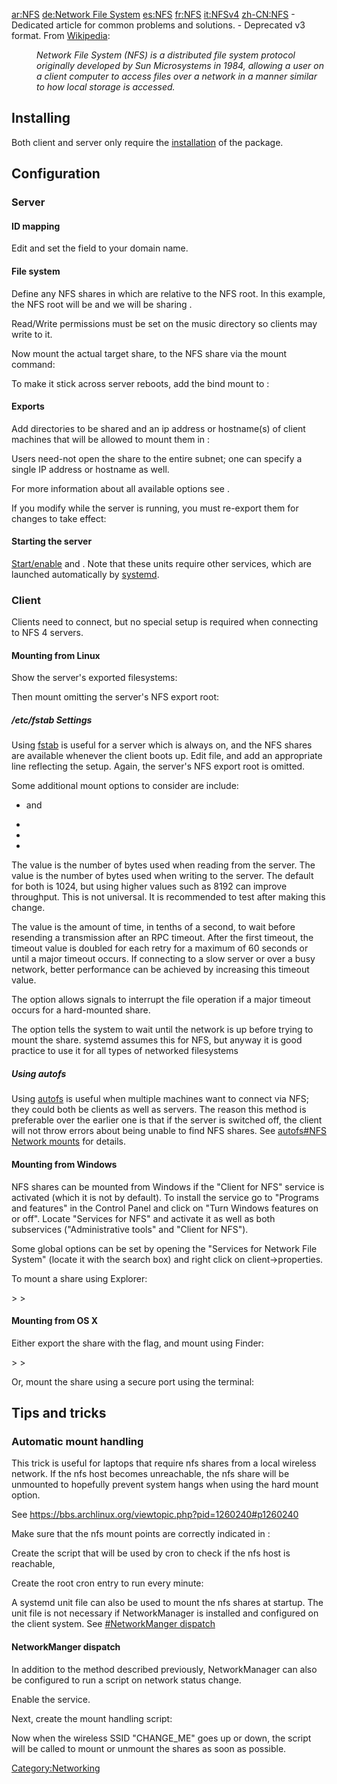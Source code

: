 [[Category:Networking]]
[[ar:NFS]]
[[de:Network File System]]
[[es:NFS]]
[[fr:NFS]]
[[it:NFSv4]]
[[zh-CN:NFS]]
{{Article summary start}}
{{Article summary text|Article covers configuration of NFSv4 which is an open standard network file sharing protocol.}}
{{Article summary heading|Related}}
{{Article summary wiki|NFS Troubleshooting}} - Dedicated article for common problems and solutions.
{{Article summary wiki|NFSv3}} - Deprecated v3 format.
{{Article summary end}}
From [[Wikipedia: Network File System|Wikipedia]]: 
:''Network File System (NFS) is a distributed file system protocol originally developed by Sun Microsystems in 1984, allowing a user on a client computer to access files over a network in a manner similar to how local storage is accessed.''

==Installing==
Both client and server only require the [[Pacman|installation]] of the {{Pkg|nfs-utils}} package.

{{Note|It is HIGHLY recommended to use a time sync daemon on ALL nodes of your network to keep client/server clocks in sync.  Without accurate clocks on all nodes, NFS can introduce unwanted delays! The [[NTP]] system is recommended to sync both the server and the clients to the highly accurate NTP servers available on the Internet.}}

==Configuration==

===Server===
==== ID mapping ====
Edit {{ic|/etc/idmapd.conf}} and set the {{ic|Domain}} field to your domain name.

{{hc|/etc/idmapd.conf|<nowiki>
[General]
 
Verbosity = 1
Pipefs-Directory = /var/lib/nfs/rpc_pipefs
Domain = atomic

[Mapping]

Nobody-User = nobody
Nobody-Group = nobody
</nowiki>}}
==== File system ====
{{Note|For security reasons, it is recommended to use an NFS export root which will keep users limited to that mount point only.  The following example illustrates this concept.}}

Define any NFS shares in {{ic|/etc/exports}} which are relative to the NFS root.  In this example, the NFS root will be {{ic|/srv/nfs4}} and we will be sharing {{ic|/mnt/music}}.

{{bc|# mkdir -p /srv/nfs4/music}}

Read/Write permissions must be set on the music directory so clients may write to it. 

Now mount the actual target share, {{ic|/mnt/music}} to the NFS share via the mount command:

{{bc|# mount --bind /mnt/music /srv/nfs4/music}}

To make it stick across server reboots, add the bind mount to {{ic|fstab}}:
{{hc|/etc/fstab|
/mnt/music /srv/nfs4/music  none   bind   0   0
}}

==== Exports ====
Add directories to be shared and an ip address or hostname(s) of client machines that will be allowed to mount them in {{ic|exports}}:
{{hc|/etc/exports|<nowiki>
/srv/nfs4/ 192.168.0.1/24(rw,fsid=root,no_subtree_check)
/srv/nfs4/music 192.168.0.1/24(rw,no_subtree_check,nohide) # note the nohide option which is applied to mounted directories on the file system.
</nowiki>}}

Users need-not open the share to the entire subnet; one can specify a single IP address or hostname as well.

For more information about all available options see {{ic|man 5 exports}}.

If you modify {{ic|/etc/exports}} while the server is running, you must re-export them for changes to take effect:
{{bc|# exportfs -ra}}

====Starting the server====

[[Daemons|Start/enable]] {{ic|rpc-idmapd.service}} and {{ic|rpc-mountd.service}}.  Note that these units require other services, which are launched automatically by [[systemd]].

===Client===
Clients need {{Pkg|nfs-utils}} to connect, but no special setup is required when connecting to NFS 4 servers.

====Mounting from Linux====
Show the server's exported filesystems:
{{bc|$ showmount -e servername}}

Then mount omitting the server's NFS export root: 
{{bc|# mount -t nfs4 servername:/music /mountpoint/on/client}}

=====/etc/fstab Settings=====
Using [[fstab]] is useful for a server which is always on, and the NFS shares are available whenever the client boots up. Edit {{ic|/etc/fstab}} file, and add an appropriate line reflecting the setup. Again, the server's NFS export root is omitted.
{{hc|/etc/fstab|<nowiki>
servername:/music   /mountpoint/on/client   nfs4   rsize=8192,wsize=8192,timeo=14,intr,_netdev	0 0
</nowiki>}}

{{Note|Additional mount options can be specified here. Consult the NFS man page for further information.}}
Some additional mount options to consider are include:

* {{ic|1=rsize=8192}} and {{ic|1=wsize=8192}}
* {{ic|1=timeo=14}}
* {{ic|1=intr}}
* {{ic|1=_netdev}}

The {{ic|rsize}} value is the number of bytes used when reading from the server. The {{ic|wsize}} value is the number of bytes used when writing to the server. The default for both is 1024, but using higher values such as 8192 can improve throughput.  This is not universal.  It is recommended to test after making this change.

The {{ic|timeo}} value is the amount of time, in tenths of a second, to wait before resending a transmission after an RPC timeout. After the first timeout, the timeout value is doubled for each retry for a maximum of 60 seconds or until a major timeout occurs. If connecting to a slow server or over a busy network, better performance can be achieved by increasing this timeout value. 

The {{ic|intr}} option allows signals to interrupt the file operation if a major timeout occurs for a hard-mounted share.

The {{ic|_netdev}} option tells the system to wait until the network is up before trying to mount the share. systemd assumes this for NFS, but anyway it is good practice to use it for all types of networked filesystems

=====Using autofs=====
Using [[autofs]] is useful when multiple machines want to connect via NFS; they could both be clients as well as servers. The reason this method is preferable over the earlier one is that if the server is switched off, the client will not throw errors about being unable to find NFS shares. See [[autofs#NFS Network mounts]] for details.

==== Mounting from Windows ====
{{note|Only the Ultimate and Enterprise editions of Windows 7 and the Enterprise edition of Windows 8 include "Client for NFS".}}
NFS shares can be mounted from Windows if the "Client for NFS" service is activated (which it is not by default).
To install the service go to "Programs and features" in the Control Panel and click on "Turn Windows features on or off". Locate "Services for NFS" and activate it as well as both subservices ("Administrative tools" and "Client for NFS").

Some global options can be set by opening the "Services for Network File System" (locate it with the search box) and right click on client->properties. 

{{Warning|Serious performance issues may occur (it randomly takes 30-60 seconds to display a folder, 2 MB/s file copy speed on gigabit LAN, ...) to which Microsoft does not have a solution yet.[https://social.technet.microsoft.com/Forums/en-CA/w7itpronetworking/thread/40cc01e3-65e4-4bb6-855e-cef1364a60ac]}}

To mount a share using Explorer:

{{ic|Computer}} > {{ic|Map network drive}} > {{ic|servername:/srv/nfs4/music}}

==== Mounting from OS X ====
{{note|OS X by default uses an insecure (>1024) port to mount a share.}}
Either export the share with the {{ic|insecure}} flag, and mount using Finder:

{{ic|Go}} > {{ic|Connect to Server}} > {{ic|nfs://servername/}}

Or, mount the share using a secure port using the terminal:
{{bc|# sudo mount -t nfs -o resvport servername:/srv/nfs4 /Volumes/servername}}

== Tips and tricks ==

=== Automatic mount handling ===

This trick is useful for laptops that require nfs shares from a local wireless network. If the nfs host becomes unreachable, the nfs share will be unmounted to hopefully prevent system hangs when using the hard mount option.

See https://bbs.archlinux.org/viewtopic.php?pid=1260240#p1260240

Make sure that the nfs mount points are correctly indicated in {{ic|/etc/fstab}}:

{{hc|$ cat /etc/fstab|<nowiki>lithium:/mnt/data           /mnt/data	        nfs noauto,noatime,rsize=32768,wsize=32768,intr,hard 0 0
lithium:/var/cache/pacman   /var/cache/pacman	nfs noauto,noatime,rsize=32768,wsize=32768,intr,hard 0 0</nowiki>
}}

Create the {{ic|auto_share}} script that will be used by cron to check if the nfs host is reachable,

{{hc|# nano /root/bin/auto_share|<nowiki>#!/bin/bash

SERVER="lithium"

MOUNT_POINTS=`\grep nfs /etc/fstab | cut -f 1 | tr -s " " | cut -f 2 -d " "`

ping -c 1 "${SERVER}" &>/dev/null

if [ $? -ne 0 ]; then
    # The server could not be reached, unmount the shares
    for umntpnt in ${MOUNT_POINTS}; do
        umount -l -f $umntpnt &>/dev/null
    done
else
    # The server is up, make sure the shares are mounted
    for mntpnt in ${MOUNT_POINTS}; do
        mountpoint -q $mntpnt || mount $mntpnt
    done
fi
</nowiki>}}

{{bc|# chmod +x /root/bin/auto_share}}

Create the root cron entry to run {{ic|auto_share}} every minute:

{{hc|# crontab -e|<nowiki>
* * * * * /root/bin/auto_share
</nowiki>}}

A systemd unit file can also be used to mount the nfs shares at startup. The unit file is not necessary if NetworkManager is installed and configured on the client system. See [[#NetworkManger dispatch]]

{{hc|$ cat /etc/systemd/system/auto_share.service|<nowiki>
[Unit]
Description=NFS automount

[Service]
Type=oneshot
RemainAfterExit=yes
ExecStart=/root/bin/auto_share

[Install]
WantedBy=multi-user.target</nowiki>}}

{{bc|# systemctl enable auto_share}}

==== NetworkManger dispatch ====

In addition to the method described previously, NetworkManager can also be configured to run a script on network status change.

Enable the {{ic|NetworkManager-dispatch}} service.

{{bc|# systemctl enable NetworkManager-dispatch
# systemctl start NetworkManager-dispatch}}

Next, create the mount handling script:

{{hc|# nano /etc/NetworkManager/dispatcher.d/nfs.sh|<nowiki>#!/bin/bash

SSID="CHANGE_ME"

MOUNT_POINTS=`\grep nfs /etc/fstab | cut -f 1 | tr -s " " | cut -f 2 -d " "`

ISNETUP=`nmcli dev wifi | \grep $SSID | tr -s ' ' | cut -f 10 -d ' '` 2>/dev/null

# echo "$ISNETUP" >> /tmp/nm_dispatch_log

if [[ "$ISNETUP" == "yes" ]]; then
    for mntpnt in ${MOUNT_POINTS}; do
        mountpoint -q $mntpnt || mount $mntpnt
    done
else
    for srvexp in ${MOUNT_POINTS}; do
        umount -l -f $srvexp &>/dev/null
    done
fi
</nowiki>}}

Now when the wireless SSID "CHANGE_ME" goes up or down, the {{ic|nfs.sh}} script will be called to mount or unmount the shares as soon as possible.
